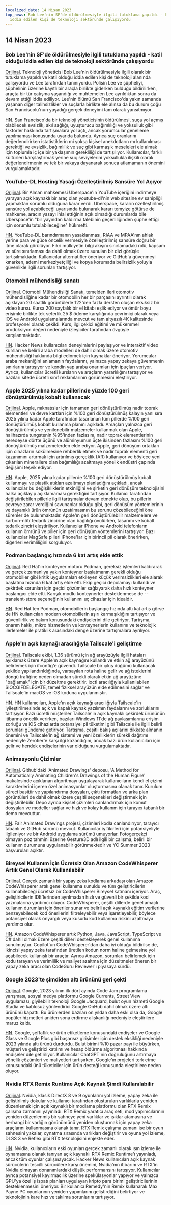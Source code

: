 ```yaml
---
localized_date: 14 Nisan 2023
top_news: Bob Lee'nin SF'de öldürülmesiyle ilgili tutuklama yapıldı - katil olduğu
  iddia edilen kişi de teknoloji sektöründe çalışıyordu
---
```




<CallToAction />

<Steps>

## 14 Nisan 2023

### Bob Lee'nin SF'de öldürülmesiyle ilgili tutuklama yapıldı - katil olduğu iddia edilen kişi de teknoloji sektöründe çalışıyordu

[Orijinal](https://missionlocal.org/2023/04/bob-lee-killing-arrest-made-san-francisco/).
Teknoloji yöneticisi Bob Lee'nin öldürülmesiyle ilgili olarak bir tutuklama yapıldı ve katil olduğu iddia edilen kişi de teknoloji alanında çalışıyordu ve Lee tarafından tanınıyordu. Polisin Lee ve şüpheliyi, şüphelinin üzerine kayıtlı bir araçla birlikte giderken bulduğu bildirilirken, araçta bir tür çatışma yaşandığı ve muhtemelen Lee ayrıldıktan sonra da devam ettiği iddia ediliyor. Lee'nin ölümü San Francisco'da yakın zamanda yaşanan diğer talihsizlikler ve suçlarla birlikte ele alınsa da bu durum çoğu San Franciscolu'nun yaşadığı gerçek deneyimi tam olarak yansıtmıyor.

[HN](http://news.ycombinator.com/item?id=35555525).
San Francisco'da bir teknoloji yöneticisinin öldürülmesi, suça yol açmış olabilecek evsizlik, akıl sağlığı, uyuşturucu bağımlılığı ve yoksulluk gibi faktörler hakkında tartışmalara yol açtı, ancak yorumcular genelleme yapılmaması konusunda uyarıda bulundu. Ayrıca suç oranlarını değerlendirirken istatistiklerin mi yoksa kişisel anekdotların mı kullanılması gerektiği ve evsizlik, bağımlılık ve suç gibi karmaşık meseleleri ele almak için toplumla iç içe bir yaklaşımın gerekliliği de tartışılıyor. Kullanıcılar, farklı kültürleri karşılaştırmak yerine suç seviyelerini yoksullukla ilişkili olarak değerlendirmenin ve tek bir vakaya dayanarak sonuca atlamamanın önemini vurgulamaktadır.

### YouTube-DL Hosting Yasağı Özelleştirilmiş Sansüre Yol Açıyor

[Orijinal](https://torrentfreak.com/youtube-dl-hosting-ban-paves-the-way-to-privatized-censorship-230411/).
Bir Alman mahkemesi Uberspace'in YouTube içeriğini indirmeye yarayan açık kaynaklı bir araç olan youtube-dl'nin web sitesine ev sahipliği yapmaktan sorumlu olduğuna karar verdi. Uberspace, kararın özelleştirilmiş sansüre yol açabileceği uyarısında bulunarak kararı temyize götürse de mahkeme, aracın yasayı ihlal ettiğinin açık olmadığı durumlarda bile Uberspace'in "bir yayından kaldırma talebinin geçerliliğinden şüphe ettiği için sorumlu tutulabileceğine" hükmetti.

[HN](http://news.ycombinator.com/item?id=35553337).
YouTube-DL barındırmanın yasaklanması, RIAA ve MPAA'nın ahlak yerine para ve güce öncelik vermesiyle özelleştirilmiş sansüre doğru bir itme olarak görülüyor. Fikri mülkiyetin bilgi akışını sınırlamadaki rolü, kapsam ve süre sınırlaması da dahil olmak üzere sunulan bir dizi görüşle tartışılmaktadır. Kullanıcılar alternatifler öneriyor ve GitHub'a güvenmeyi kınarken, ademi merkeziyetçiliği ve kopya korumada belirsizlik yoluyla güvenlikle ilgili sorunları tartışıyor.

### Otomobil mühendisliği sanatı

[Orijinal](https://www.howacarworks.com/video-course).
Otomobil Mühendisliği Sanatı, temelden ileri otomotiv mühendisliğine kadar bir otomobilin her bir parçasını ayrıntılı olarak açıklayan 20 saatlik görüntülerle 122'den fazla dersten oluşan eksiksiz bir video kursu. Kursa 200 sayfalık bir el kitabı eşlik ediyor ve ömür boyu erişimle birlikte tek seferlik 25 $ ödeme karşılığında çevrimiçi olarak veya iOS ve Android uygulamalarında mevcut ve tam altyazılı 4K kalitesinde profesyonel olarak çekildi. Kurs, ilgi çekici eğitimi ve mükemmel prodüksiyon değeri nedeniyle izleyiciler tarafından övgüyle karşılanmaktadır.

[HN](http://news.ycombinator.com/item?id=35552393).
Hacker News kullanıcıları deneyimlerini paylaşıyor ve interaktif video kursları ve belirli araba modelleri de dahil olmak üzere otomotiv mühendisliği hakkında bilgi edinmek için kaynaklar öneriyor. Yorumcular araba mekaniğini anlamanın faydalarını, yalnızca yapay zekaya güvenmenin sınırlarını tartışıyor ve kendin yap araba onarımları için ipuçları veriyor. Ayrıca, kullanıcılar ücretli kursların ve araçların yararlılığını tartışıyor ve bazıları sitede ücretli sınıf reklamlarının görünmesini eleştiriyor.

### Apple 2025 yılına kadar pillerinde yüzde 100 geri dönüştürülmüş kobalt kullanacak

[Orijinal](https://www.apple.com/newsroom/2023/04/apple-will-use-100-percent-recycled-cobalt-in-batteries-by-2025/).
Apple, mıknatıslar için tamamen geri dönüştürülmüş nadir toprak elementleri ve devre kartları için %100 geri dönüştürülmüş kalayın yanı sıra 2025 yılına kadar Apple tarafından tasarlanan tüm pillerde %100 geri dönüştürülmüş kobalt kullanma planını açıkladı. Amaçları yalnızca geri dönüştürülmüş ve yenilenebilir malzemeler kullanmak olan Apple, halihazırda tungstenin %95'inden fazlasını, nadir toprak elementlerinin neredeyse dörtte üçünü ve alüminyumun üçte ikisinden fazlasını %100 geri dönüştürülmüş malzemelerden elde ediyor. Apple, geri dönüşüm ortakları için cihazların sökülmesine rehberlik etmek ve nadir toprak elementi geri kazanımını artırmak için artırılmış gerçeklik (AR) kullanıyor ve böylece yeni çıkarılan minerallere olan bağımlılığı azaltmaya yönelik endüstri çapında değişimi teşvik ediyor.

[HN](http://news.ycombinator.com/item?id=35554270).
Apple, 2025 yılına kadar pillerde %100 geri dönüştürülmüş kobalt kullanmayı ve plastik atıkları azaltmayı planladığını açıkladı, ancak kullanıcılar bu değişikliklerin etkinliğini ve şirketin geri dönüşüm teknolojisini halka açıklayıp açıklamaması gerektiğini tartışıyor. Kullanıcı tarafından değiştirilebilen pillerle ilgili tartışmalar devam etmekte olup, bu pillerin çevreye zarar verdiğini savunanlar olduğu gibi, geri dönüşüm yöntemlerinin ve dayanıklı ürün ömrünün uzatılmasının bu sorunu çözebileceğini öne sürenler de bulunmaktadır. Apple'ın geri dönüştürülebilir malzemelere ve karbon-nötr tedarik zincirine olan bağlılığı övülürken, tasarımı ve kobalt tedarik zinciri eleştiriliyor. Kullanıcılar iPhone ve Android telefonların kullanım ömrünü ve piller için geri dönüşüm yöntemlerini tartışıyor. Bazı kullanıcılar MagSafe pilleri iPhone'lar için birincil pil olarak önerirken, diğerleri verimliliğini sorguluyor.

### Podman başlangıç hızında 6 kat artış elde ettik

[Orijinal](https://www.redhat.com/sysadmin/speed-containers-podman-raspberry-pi).
Red Hat'in konteyner motoru Podman, gereksiz işlemleri kaldırarak ve gerçek zamanlıya yakın konteyner başlatmanın gerekli olduğu otomobiller gibi kritik uygulamaları etkileyen küçük verimsizlikleri ele alarak başlatma hızında 6 kat artış elde etti. Ekip geçici depolamayı kullandı ve çekirdek sorunları için geçici çözümler sağlayarak daha hızlı konteyner başlangıcı elde etti. Karışık modlu konteynerler desteklenmese de --transient-store seçeneğinin kullanımı uç cihazlar için idealdir.

[HN](http://news.ycombinator.com/item?id=35551830).
Red Hat'ten Podman, otomobillerin başlangıç hızında altı kat artış görse de HN kullanıcıları modern otomobillerin aşırı karmaşıklığını tartışıyor ve güvenilirlik ve bakım konusundaki endişelerini dile getiriyor. Tartışma, onarım hakkı, mikro hizmetlerin ve konteynerlerin kullanımı ve teknolojik ilerlemeler ile pratiklik arasındaki denge üzerine tartışmalara ayrılıyor.

### Apple'ın açık kaynağı aracılığıyla Tailscale'i geliştirme

[Orijinal](https://tailscale.dev/blog/darwin-spelunking).
Tailscale ekibi, 1.36 sürümü için ağ arayüzüyle ilgili hataları ayıklamak üzere Apple'ın açık kaynağını kullandı ve etkin ağ arayüzünü belirlemek için ifconfig'e güvendi. Tailscale bir çıkış düğümü kullanacak şekilde yapılandırıldığında, varsayılan rota haline gelir ve ağ isteklerini döngü trafiğine neden olmadan sürekli olarak etkin ağ arayüzüne "bağlamak" için bir düzeltme gerektirir. ioctl aracılığıyla kullanılabilen SIOCGIFDELEGATE, temel fiziksel arayüzün elde edilmesini sağlar ve Tailscale'in macOS ve iOS koduna uygulanmıştır.

[HN](http://news.ycombinator.com/item?id=35559124).
HN kullanıcıları, Apple'ın açık kaynağı aracılığıyla Tailscale'in iyileştirilmesinde açık ve kapalı kaynak yazılımın faydalarını ve zorluklarını tartışıyor. Bazı ücretli müşteriler Tailscale'in açık kaynaklı çekirdek ürününün itibarına öncelik verirken, bazıları Windows 11'de ağ paylaşımlarına erişim zorluğu ve iOS cihazlarda potansiyel pil tüketimi gibi Tailscale ile ilgili belirli sorunları gündeme getiriyor. Tartışma, çeşitli bakış açılarını dikkate almanın önemini ve Tailscale'in ağ sistemi ve yeni özelliklerin sürekli dağıtımı nedeniyle Zerotier'e karşı ilgi kazandığını, ancak bazı ürün kullanıcıları için gelir ve hendek endişelerinin var olduğunu vurgulamaktadır.

### Animasyonlu Çizimler

[Orijinal](https://fairanimateddrawings.com/site/home).
Github'daki 'Animated Drawings' deposu, 'A Method for Automatically Animating Children's Drawings of the Human Figure' makalesinde açıklanan algoritmayı uygulayarak kullanıcıların kendi el çizimi karakterlerini içeren özel animasyonlar oluşturmasına olanak tanır. Kurulum süreci basittir ve yapılandırma dosyaları, çıktı formatları ve arka plan görüntüleri de dahil olmak üzere çeşitli seçenekleri değiştirmek için değiştirilebilir. Depo ayrıca kişisel çizimleri canlandırmak için komut dosyaları ve modeller sağlar ve hızlı ve kolay kullanım için tarayıcı tabanlı bir demo mevcuttur.

[HN](http://news.ycombinator.com/item?id=35561203).
Fair Animated Drawings projesi, çizimleri kodla canlandırıyor, tarayıcı tabanlı ve GitHub sürümü mevcut. Kullanıcılar iş fikirleri için potansiyeliyle ilgileniyor ve bir Android uygulama sürümü umuyorlar. Fotogerçekçi olmayan poz tahmini üzerine Gesture3D adlı ilgili bir çalışma, belirli bir kullanım durumuna uygulanabilir görünmektedir ve YC Summer 2023 başvuruları açıktır.

### Bireysel Kullanım İçin Ücretsiz Olan Amazon CodeWhisperer Artık Genel Olarak Kullanılabilir

[Orijinal](https://aws.amazon.com/blogs/aws/amazon-codewhisperer-free-for-individual-use-is-now-generally-available/).
Gerçek zamanlı bir yapay zeka kodlama arkadaşı olan Amazon CodeWhisperer artık genel kullanıma sunuldu ve tüm geliştiricilerin kullanabileceği ücretsiz bir CodeWhisperer Bireysel katmanı içeriyor. Araç, geliştiricilerin IDE'lerinden ayrılmadan hızlı ve güvenli bir şekilde kod yazmalarına yardımcı oluyor. CodeWhisperer, çeşitli dillerde genel amaçlı kullanım durumları için öneriler sunar ve belirli açık kaynaklı eğitim verilerine benzeyebilecek kod önerilerini filtreleyebilir veya işaretleyebilir, böylece potansiyel olarak önyargılı veya kusurlu kod kullanma riskini azaltmaya yardımcı olur.

[HN](http://news.ycombinator.com/item?id=35554460).
Amazon CodeWhisperer artık Python, Java, JavaScript, TypeScript ve C# dahil olmak üzere çeşitli dilleri destekleyerek genel kullanıma sunulmuştur. Copilot'un CodeWhisperer'dan daha iyi olduğu bildirilse de, ikincisi yapay zeka tarafından üretilen kodun norm haline gelmesine yol açabilecek kullanışlı bir araçtır. Ayrıca Amazon, sorunları belirlemek için kodu tarayan ve verimlilik ve maliyet azaltma için düzeltmeler öneren bir yapay zeka aracı olan CodeGuru Reviewer'ı piyasaya sürdü.

### Google 2023'te şimdiden altı ürününü geri çekti

[Orijinal](https://toolhub.tech/blog/Google-2023-Shutdown-Spree-6-Products-Pulled-in-Just-4-Months/).
Google, 2023 yılının ilk dört ayında Code Jam programlama yarışması, sosyal medya platformu Google Currents, Street View uygulaması, giyilebilir teknoloji Google Jacquard, bulut oyun hizmeti Google Stadia ve kablosuz yönlendirici Google OnHub dahil olmak üzere altı ürününü kapattı. Bu ürünlerden bazıları on yıldan daha eski olsa da, Google popüler hizmetleri aniden sona erdirme alışkanlığı nedeniyle eleştirilere maruz kaldı.

[HN](http://news.ycombinator.com/item?id=35553421).
Google, şeffaflık ve ürün etiketleme konusundaki endişeler ve Google Glass ve Google Plus gibi başarısız girişimler için destek eksikliği nedeniyle 2023 yılında altı ürünü durdurdu. Bulut birimi %10 pazar payı ile büyürken, müşteri ve geliştirici katılımı ve hesap öldürme algoritması hakkında endişeler dile getiriliyor. Kullanıcılar ChatGPT'nin doğruluğunu artırmaya yönelik çözümleri ve maliyetleri tartışırken, Google'ın projeleri terk etme konusundaki ünü tüketiciler için ürün desteği konusunda eleştirilere neden oluyor.

### Nvidia RTX Remix Runtime Açık Kaynak Şimdi Kullanılabilir

[Orijinal](https://www.nvidia.com/en-us/geforce/news/rtx-remix-runtime-open-source-download/).
Nvidia, klasik DirectX 8 ve 9 oyunlarını yol izleme, yapay zeka ile geliştirilmiş dokular ve kullanıcı tarafından oluşturulan varlıklarla yeniden düzenlemek için açık kaynaklı bir modlama platformu olan RTX Remix çalışma zamanını yayınladı. RTX Remix yaratıcı araç seti, mod yapımcılarının yeniden düzenlenmiş bir sahneye yeni varlıklar ve ışıklar atamasına ve herhangi bir varlığın görünümünü yeniden oluşturmak için yapay zeka araçlarını kullanmasına olanak tanır. RTX Remix çalışma zamanı ise bir oyun sahnesini yakalar, oynatma sırasında varlıkları değiştirir ve oyuna yol izleme, DLSS 3 ve Reflex gibi RTX teknolojisini enjekte eder.

[HN](http://news.ycombinator.com/item?id=35552378).
Nvidia, kullanıcıların eski oyunları gerçek zamanlı olarak ışın izleme ile oynamasına olanak tanıyan açık kaynaklı RTX Remix Runtime'ı yayınladı, ancak tüm oyunlar çalışmayacak. Hacker News kullanıcıları açık kaynak sürücülerin tescilli sürücülere karşı önemini, Nvidia'nın itibarını ve RTX'in Nvidia olmayan donanımlardaki düşük performansını tartışıyor. Kullanıcılar ayrıca potansiyel kayırmacılık üzerine spekülasyonlar yapıyor ve yalnızca GPU'ya özel iş ispatı planları uygulayan kripto para birimi geliştiricilerinin desteklenmesini öneriyor. Bir kullanıcı Remedy'nin Remix kullanarak Max Payne PC oyunlarının yeniden yapımlarını geliştirdiğini belirtiyor ve teknolojinin kare hızı ve takılma sorunlarını tartışıyor.

</Steps>
